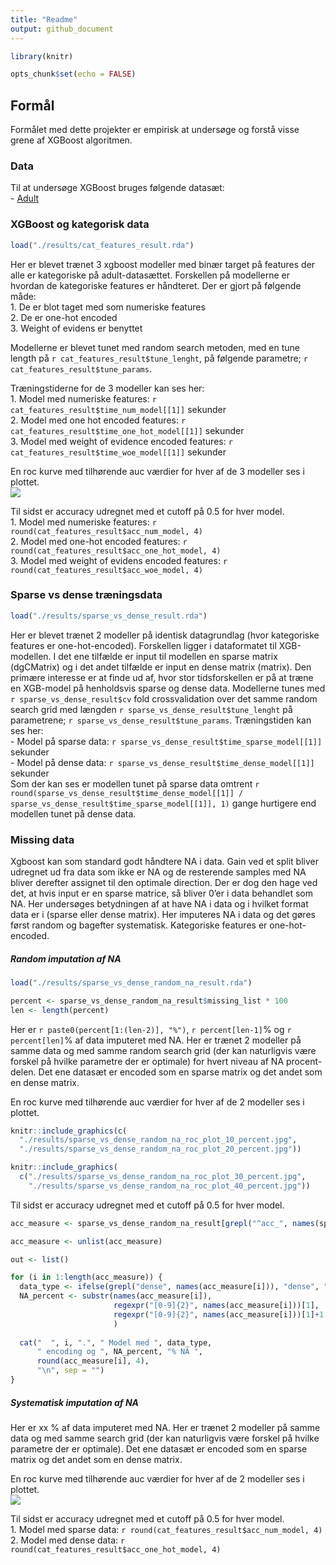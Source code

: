 ```yaml
---
title: "Readme"
output: github_document
---
```


```r
library(knitr)

opts_chunk$set(echo = FALSE)
```

## Formål
Formålet med dette projekter er empirisk at undersøge og forstå visse grene af XGBoost algoritmen. 

### Data
Til at undersøge XGBoost bruges følgende datasæt:   
  - [Adult](https://rpubs.com/H_Zhu/235617)

### XGBoost og kategorisk data
```r
load("./results/cat_features_result.rda")
```

Her er blevet trænet 3 xgboost modeller med binær target på features der alle er kategoriske på adult-datasættet. Forskellen på modellerne er hvordan de kategoriske features er håndteret. Der er gjort på følgende måde:  
  1. De er blot taget med som numeriske features  
  2. De er one-hot encoded  
  3. Weight of evidens er benyttet  

Modellerne er blevet tunet med random search metoden, med en tune length på `r cat_features_result$tune_lenght`, på følgende parametre; `r cat_features_result$tune_params`.

Træningstiderne for de 3 modeller kan ses her:  
  1. Model med numeriske features: `r cat_features_result$time_num_model[[1]]` sekunder  
  2. Model med one hot encoded features: `r cat_features_result$time_one_hot_model[[1]]` sekunder  
  3. Model med weight of evidence encoded features: `r cat_features_result$time_woe_model[[1]]` sekunder  

En roc kurve med tilhørende auc værdier for hver af de 3 modeller ses i plottet.  
![](./results/cat_exp_roc_plot.jpg)

Til sidst er accuracy udregnet med et cutoff på 0.5 for hver model.   
  1. Model med numeriske features: `r round(cat_features_result$acc_num_model, 4)`   
  2. Model med one-hot encoded features: `r round(cat_features_result$acc_one_hot_model, 4)`  
  3. Model med weight of evidens encoded features: `r round(cat_features_result$acc_woe_model, 4)`  


### Sparse vs dense træningsdata
```r
load("./results/sparse_vs_dense_result.rda")
```

Her er blevet trænet 2 modeller på identisk datagrundlag (hvor kategoriske features er one-hot-encoded). Forskellen ligger i dataformatet til XGB-modellen. I det ene tilfælde er input til modellen en sparse matrix (dgCMatrix) og i det andet tilfælde er input en dense matrix (matrix). Den primære interesse er at finde ud af, hvor stor tidsforskellen er på at træne en XGB-model på henholdsvis sparse og dense data. Modellerne tunes med `r sparse_vs_dense_result$cv` fold crossvalidation over det samme random search grid med længden `r sparse_vs_dense_result$tune_lenght` på parametrene; `r sparse_vs_dense_result$tune_params`. Træningstiden kan ses her:  
  - Model på sparse data: `r sparse_vs_dense_result$time_sparse_model[[1]]` sekunder  
  - Model på dense data: `r sparse_vs_dense_result$time_dense_model[[1]]` sekunder  
Som der kan ses er modellen tunet på sparse data omtrent `r round(sparse_vs_dense_result$time_dense_model[[1]] / sparse_vs_dense_result$time_sparse_model[[1]], 1)` gange hurtigere end modellen tunet på dense data. 

### Missing data 
Xgboost kan som standard godt håndtere NA i data. Gain ved et split bliver udregnet ud fra data som ikke er NA og de resterende samples med NA bliver derefter assignet til den optimale direction. Der er dog den hage ved det, at hvis input er en sparse matrice, så bliver 0'er i data behandlet som NA. Her undersøges betydningen af at have NA i data og i hvilket format data er i (sparse eller dense matrix). Her imputeres NA i data og det gøres først random og bagefter systematisk. Kategoriske features er one-hot-encoded. 
  
##### Random imputation af NA
```r
load("./results/sparse_vs_dense_random_na_result.rda")

percent <- sparse_vs_dense_random_na_result$missing_list * 100
len <- length(percent)
```
Her er `r paste0(percent[1:(len-2)], "%")`, `r percent[len-1]`% og `r percent[len]`% af data imputeret med NA. Her er trænet 2 modeller på samme data og med samme random search grid (der kan naturligvis være forskel på hvilke parametre der er optimale) for hvert niveau af NA procent-delen. Det ene datasæt er encoded som en sparse matrix og det andet som en dense matrix. 

En roc kurve med tilhørende auc værdier for hver af de 2 modeller ses i plottet.  
```r
knitr::include_graphics(c(
  "./results/sparse_vs_dense_random_na_roc_plot_10_percent.jpg",
  "./results/sparse_vs_dense_random_na_roc_plot_20_percent.jpg"))

knitr::include_graphics(
  c("./results/sparse_vs_dense_random_na_roc_plot_30_percent.jpg",
    "./results/sparse_vs_dense_random_na_roc_plot_40_percent.jpg"))
```


Til sidst er accuracy udregnet med et cutoff på 0.5 for hver model.

```r
acc_measure <- sparse_vs_dense_random_na_result[grepl("^acc_", names(sparse_vs_dense_random_na_result))]

acc_measure <- unlist(acc_measure)

out <- list()

for (i in 1:length(acc_measure)) {
  data_type <- ifelse(grepl("dense", names(acc_measure[i])), "dense", "sparse")
  NA_percent <- substr(names(acc_measure[i]), 
                       regexpr("[0-9]{2}", names(acc_measure[i]))[1],
                       regexpr("[0-9]{2}", names(acc_measure[i]))[1]+1
                       )
  
  cat("  ", i, ".", " Model med ", data_type, 
      " encoding og ", NA_percent, "% NA ",
      round(acc_measure[i], 4),
      "\n", sep = "")
}
```
  
##### Systematisk imputation af NA
Her er xx % af data imputeret med NA. Her er trænet 2 modeller på samme data og med samme search grid (der kan naturligvis være forskel på hvilke parametre der er optimale). Det ene datasæt er encoded som en sparse matrix og det andet som en dense matrix. 

En roc kurve med tilhørende auc værdier for hver af de 2 modeller ses i plottet.  
![](./results/cat_exp_roc_plot.jpg) <!-- indsæt rigtigt plot -->

Til sidst er accuracy udregnet med et cutoff på 0.5 for hver model.   
  1. Model med sparse data: `r round(cat_features_result$acc_num_model, 4)`   
  2. Model med dense data: `r round(cat_features_result$acc_one_hot_model, 4)`  
